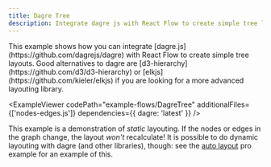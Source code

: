 ```yaml
---
title: Dagre Tree
description: Integrate dagre js with React Flow to create simple tree layouts
---
```



<ExampleLayout>
This example shows how you can integrate [dagre.js](https://github.com/dagrejs/dagre) with React Flow to create simple tree layouts. Good alternatives to dagre are [d3-hierarchy](https://github.com/d3/d3-hierarchy) or [elkjs](https://github.com/kieler/elkjs) if you are looking for a more advanced layouting library.

<ExampleViewer
  codePath="example-flows/DagreTree"
  additionalFiles={['nodes-edges.js']}
  dependencies={{ dagre: 'latest' }}
/>
</ExampleLayout>

This example is a demonstration of _static_ layouting. If the nodes or edges in
the graph change, the layout _won't_ recalculate! It is possible to do dynamic
layouting with dagre (and other libraries), though: see the [auto layout](/examples/layout/auto-layout)
pro example for an example of this.
